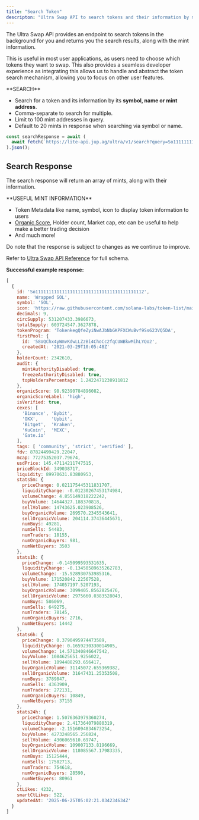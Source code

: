 ```yaml
---
title: "Search Token"
descripton: "Ultra Swap API to search tokens and their information by mint, name or symbol."
---
```


The Ultra Swap API provides an endpoint to search tokens in the background for you and returns you the search results, along with the mint information.

This is useful in most user applications, as users need to choose which tokens they want to swap. This also provides a seamless developer experience as integrating this allows us to handle and abstract the token search mechanism, allowing you to focus on other user features.

<Info>
  **SEARCH**

  * Search for a token and its information by its **symbol, name or mint address**.
  * Comma-separate to search for multiple.
  * Limit to 100 mint addresses in query.
  * Default to 20 mints in response when searching via symbol or name.
</Info>

```js
const searchResponse = await (
  await fetch(`https://lite-api.jup.ag/ultra/v1/search?query=So11111111111111111111111111111111111111112`)
).json();
```

## Search Response

The search response will return an array of mints, along with their information.

<Tip>
  **USEFUL MINT INFORMATION**

  * Token Metadata like name, symbol, icon to display token information to users
  * [Organic Score](/docs/tokens/organic-score), Holder count, Market cap, etc can be useful to help make a better trading decision
  * And much more!

  Do note that the response is subject to changes as we continue to improve.

  Refer to [Ultra Swap API Reference](/api-reference/ultra/search) for full schema.
</Tip>

**Successful example response:**

```js expandable
[
  {
    id: 'So11111111111111111111111111111111111111112',
    name: 'Wrapped SOL',
    symbol: 'SOL',
    icon: 'https://raw.githubusercontent.com/solana-labs/token-list/main/assets/mainnet/So11111111111111111111111111111111111111112/logo.png',
    decimals: 9,
    circSupply: 531207433.3986673,
    totalSupply: 603724547.3627878,
    tokenProgram: 'TokenkegQfeZyiNwAJbNbGKPFXCWuBvf9Ss623VQ5DA',
    firstPool: {
      id: '58oQChx4yWmvKdwLLZzBi4ChoCc2fqCUWBkwMihLYQo2',
      createdAt: '2021-03-29T10:05:48Z'
    },
    holderCount: 2342610,
    audit: {
      mintAuthorityDisabled: true,
      freezeAuthorityDisabled: true,
      topHoldersPercentage: 1.2422471238911812
    },
    organicScore: 98.92390784896082,
    organicScoreLabel: 'high',
    isVerified: true,
    cexes: [
      'Binance', 'Bybit',
      'OKX',     'Upbit',
      'Bitget',  'Kraken',
      'KuCoin',  'MEXC',
      'Gate.io'
    ],
    tags: [ 'community', 'strict', 'verified' ],
    fdv: 87824499429.22047,
    mcap: 77275352037.79674,
    usdPrice: 145.47114211747515,
    priceBlockId: 349038717,
    liquidity: 89970631.83880953,
    stats5m: {
      priceChange: 0.021175445311831707,
      liquidityChange: -0.01230267453174984,
      volumeChange: 4.855149318222242,
      buyVolume: 14644327.188370818,
      sellVolume: 14743625.023908526,
      buyOrganicVolume: 269570.2345543641,
      sellOrganicVolume: 204114.37436445671,
      numBuys: 49281,
      numSells: 54483,
      numTraders: 18155,
      numOrganicBuyers: 981,
      numNetBuyers: 3503
    },
    stats1h: {
      priceChange: -0.145099593531635,
      liquidityChange: -0.13450589635262783,
      volumeChange: -15.928930753985316,
      buyVolume: 171520842.22567528,
      sellVolume: 174057197.5207193,
      buyOrganicVolume: 3099405.8562825476,
      sellOrganicVolume: 2975660.0383528043,
      numBuys: 586069,
      numSells: 649275,
      numTraders: 78145,
      numOrganicBuyers: 2716,
      numNetBuyers: 14442
    },
    stats6h: {
      priceChange: 0.3790495974473589,
      liquidityChange: 0.1659230330014905,
      volumeChange: 14.571340846647542,
      buyVolume: 1084625651.9256022,
      sellVolume: 1094488293.656417,
      buyOrganicVolume: 31145072.655369382,
      sellOrganicVolume: 31647431.25353508,
      numBuys: 3789847,
      numSells: 4363909,
      numTraders: 272131,
      numOrganicBuyers: 10849,
      numNetBuyers: 37155
    },
    stats24h: {
      priceChange: 1.5076363979360274,
      liquidityChange: 2.417364079880319,
      volumeChange: -2.1516094834673254,
      buyVolume: 4273248565.256824,
      sellVolume: 4306065610.69747,
      buyOrganicVolume: 109007133.8196669,
      sellOrganicVolume: 118085567.17983335,
      numBuys: 15125444,
      numSells: 17582713,
      numTraders: 754618,
      numOrganicBuyers: 28590,
      numNetBuyers: 80961
    },
    ctLikes: 4232,
    smartCtLikes: 522,
    updatedAt: '2025-06-25T05:02:21.034234634Z'
  }
]
```
